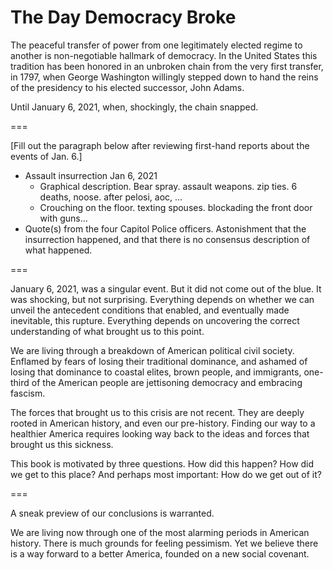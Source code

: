 # The Day Democracy Broke

The peaceful transfer of power from one legitimately elected regime to another is non-negotiable hallmark of democracy. In the United States this tradition has been honored in an unbroken chain from the very first transfer, in 1797, when George Washington willingly stepped down to hand the reins of the presidency to his elected successor, John Adams.

Until January 6, 2021, when, shockingly, the chain snapped.

===

[Fill out the paragraph below after reviewing first-hand reports about the events of Jan. 6.]

* Assault insurrection Jan 6, 2021
  - Graphical description. Bear spray. assault weapons. zip ties. 6 deaths, noose. after pelosi, aoc, ...
  - Crouching on the floor. texting spouses. blockading the front door with guns...
* Quote(s) from the four Capitol Police officers. Astonishment that the insurrection happened, and that there is no consensus description of what happened.

===

January 6, 2021, was a singular event. But it did not come out of the blue. It was shocking, but not surprising. Everything depends on whether we can unveil the antecedent conditions that enabled, and eventually made inevitable, this rupture. Everything depends on uncovering the correct understanding of what brought us to this point.

We are living through a breakdown of American political civil society. Enflamed by fears of losing their traditional dominance, and ashamed of losing that dominance to coastal elites, brown people, and immigrants, one-third of the American people are jettisoning democracy and embracing fascism. 

The forces that brought us to this crisis are not recent. They are deeply rooted in American history, and even our pre-history. Finding our way to a healthier America requires looking way back to the ideas and forces that brought us this sickness.

This book is motivated by three questions. How did this happen? How did we get to this place? And perhaps most important: How do we get out of it?

===

A sneak preview of our conclusions is warranted. 

We are living now through one of the most alarming periods in American history. There is much grounds for feeling pessimism. Yet we believe there is a way forward to a better America, founded on a new social covenant.